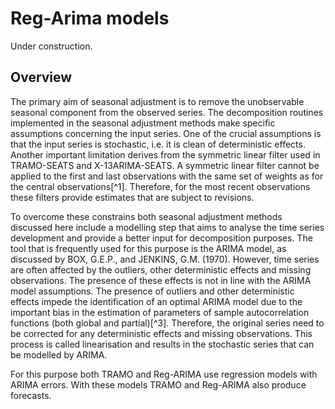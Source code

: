 # Reg-Arima models {.unnumbered #m-reg-a}

Under construction.

## Overview

The primary aim of seasonal adjustment is to remove the unobservable seasonal component from the observed series. The decomposition routines implemented in the seasonal adjustment methods make specific assumptions concerning the input series. One of the crucial assumptions is that the input series is stochastic, i.e. it is clean of deterministic effects. Another important limitation derives from the symmetric linear filter used in TRAMO-SEATS and X-13ARIMA-SEATS. A symmetric linear filter cannot be applied to the first and last observations with the same set of weights as for the central observations\[\^1\]. Therefore, for the most recent observations these filters provide estimates that are subject to revisions.

To overcome these constrains both seasonal adjustment methods discussed here include a modelling step that aims to analyse the time series development and provide a better input for decomposition purposes. The tool that is frequently used for this purpose is the ARIMA model, as discussed by BOX, G.E.P., and JENKINS, G.M. (1970). However, time series are often affected by the outliers, other deterministic effects and missing observations. The presence of these effects is not in line with the ARIMA model assumptions. The presence of outliers and other deterministic effects impede the identification of an optimal ARIMA model due to the important bias in the estimation of parameters of sample autocorrelation functions (both global and partial)\[\^3\]. Therefore, the original series need to be corrected for any deterministic effects and missing observations. This process is called linearisation and results in the stochastic series that can be modelled by ARIMA.

For this purpose both TRAMO and Reg-ARIMA use regression models with ARIMA errors. With these models TRAMO and Reg-ARIMA also produce forecasts.
